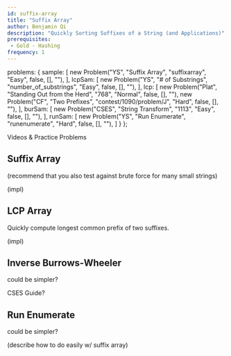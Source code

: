 ```yaml
---
id: suffix-array
title: "Suffix Array"
author: Benjamin Qi
description: "Quickly Sorting Suffixes of a String (and Applications)"
prerequisites:
 - Gold - Hashing
frequency: 1
---
```



  problems: {
    sample: [
      new Problem("YS", "Suffix Array", "suffixarray", "Easy", false, [], ""),
    ],
    lcpSam: [
      new Problem("YS", "# of Substrings", "number_of_substrings", "Easy", false, [], ""),
    ],
    lcp: [
      new Problem("Plat", "Standing Out from the Herd", "768", "Normal", false, [], ""),
      new Problem("CF", "Two Prefixes", "contest/1090/problem/J", "Hard", false, [], ""),
    ],
    burSam: [
      new Problem("CSES", "String Transform", "1113", "Easy", false, [], ""),
    ],
    runSam: [
      new Problem("YS", "Run Enumerate", "runenumerate", "Hard", false, [], ""),
    ]
  }
};

<resources>
  <resource source="CF" title="Suffix Array" url="edu/course/2/lesson/2" starred>Videos & Practice Problems</resource>
  <resource source="cp-algo" title="Suffix Array - Definition & Construction" url="suffix-array.html" starred></resource>
  <resource source="CPC" title="11 - Strings (Suffix Array)" url="11_strings"></resource>
</resources>

## Suffix Array

<problems-list problems={metadata.problems.sample} />

(recommend that you also test against brute force for many small strings)

(impl)

## LCP Array

<problems-list problems={metadata.problems.lcpSam} />

Quickly compute longest common prefix of two suffixes.

(impl)

<problems-list problems={metadata.problems.lcp} />

## Inverse Burrows-Wheeler

<resources>
  <resource source="GFG" title="Inverting Burrows-Wheeler Transform" url="inverting-burrows-wheeler-transform">could be simpler?</resource>
</resources>

CSES Guide?

<problems-list problems={metadata.problems.burSam} />

## Run Enumerate

<resources>
  <resource source="cp-algo" title="Finding repetitions" url="main_lorentz.html">could be simpler?</resource>
</resources>

(describe how to do easily w/ suffix array)

<problems-list problems={metadata.problems.runSam} />

